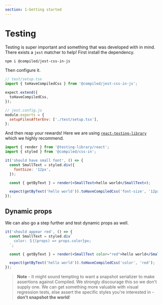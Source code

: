```yaml
---
section: 1-Getting started
---
```


# Testing

Testing is super important and something that was developed with in mind.
There exists a `jest` matcher to help!
First install the dependency.

```bash
npm i @compiled/jest-css-in-js
```

Then configure it.

```jsx
// test/setup.tsx
import { toHaveCompiledCss } from '@compiled/jest-css-in-js';

expect.extend({
  toHaveCompiledCss,
});
```

```jsx
// jest.config.js
module.exports = {
  setupFilesAfterEnv: ['./test/setup.tsx'],
};
```

And then reap your rewards!
Here we are using [`react-testing-library`](https://github.com/testing-library/react-testing-library) which we highly recommend.

```jsx
import { render } from '@testing-library/react';
import { styled } from '@compiled/css-in';

it('should have small font', () => {
  const SmallText = styled.div({
    fontSize: '12px',
  });

  const { getByText } = render(<SmallText>hello world</SmallText>);

  expect(getByText('hello world')).toHaveCompiledCss('font-size', '12px');
});
```

## Dynamic props

We can also go a step further and test dynamic props as well.

```jsx
it('should appear red', () => {
  const SmallText = styled.div`
    color: ＄{(props) => props.color}px;
  `;

  const { getByText } = render(<SmallText color="red">hello world</SmallText>);

  expect(getByText('hello world')).toHaveCompiledCss('color', 'red');
});
```

> **Note** - It might sound tempting to want a snapshot serializer to make assertions against Compiled.
> We strongly discourage this so we don't supply one.
> We can get something more valuable with visual regression tests,
> else assert the specific styles you're interested in -
> **don't snapshot the world**!
